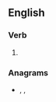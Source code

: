==English==

===Verb===
{{head|en|verb form}}

# {{en-third-person singular of|entertain}}

===Anagrams===
* {{l|en|enstraiten}}, {{l|en|Tarentines}}, {{l|en|tenantries}}